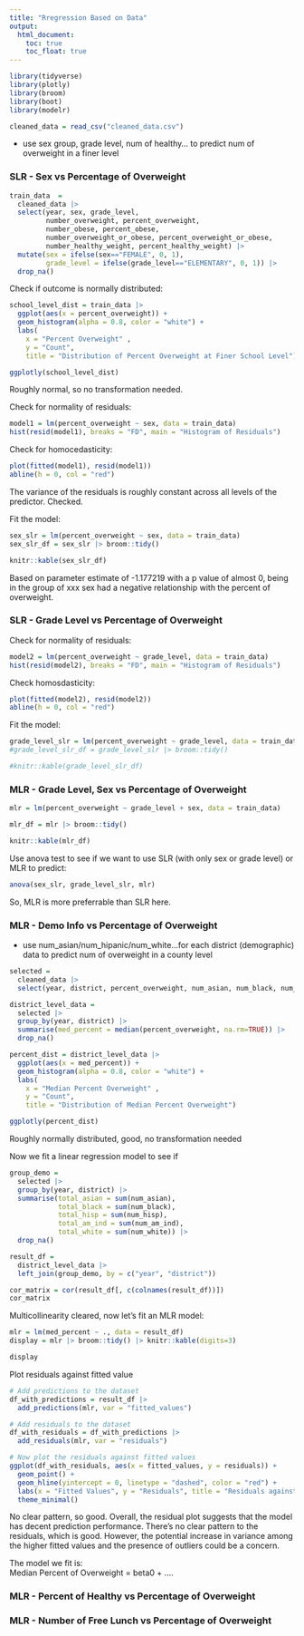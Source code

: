 ```yaml
---
title: "Rregression Based on Data"
output: 
  html_document:
    toc: true
    toc_float: true
---
```

```r
library(tidyverse)
library(plotly)
library(broom)
library(boot)
library(modelr)
```

```r
cleaned_data = read_csv("cleaned_data.csv")
```

* use sex group, grade level, num of healthy… to predict num of overweight in a finer level

### SLR - Sex vs Percentage of Overweight
```r
train_data  = 
  cleaned_data |>
  select(year, sex, grade_level, 
         number_overweight, percent_overweight,
         number_obese, percent_obese, 
         number_overweight_or_obese, percent_overweight_or_obese,
         number_healthy_weight, percent_healthy_weight) |>
  mutate(sex = ifelse(sex=="FEMALE", 0, 1), 
         grade_level = ifelse(grade_level=="ELEMENTARY", 0, 1)) |>
  drop_na()
```

Check if outcome is normally distributed:
```r
school_level_dist = train_data |>
  ggplot(aes(x = percent_overweight)) + 
  geom_histogram(alpha = 0.8, color = "white") + 
  labs(
    x = "Percent Overweight" ,
    y = "Count",
    title = "Distribution of Percent Overweight at Finer School Level")

ggplotly(school_level_dist)
```
Roughly normal, so no transformation needed.

Check for normality of residuals:
```r
model1 = lm(percent_overweight ~ sex, data = train_data)
hist(resid(model1), breaks = "FD", main = "Histogram of Residuals")
```

Check for homocedasticity:
```r
plot(fitted(model1), resid(model1))
abline(h = 0, col = "red")
```
The variance of the residuals is roughly constant across all levels of the predictor. Checked.

Fit the model:
```r
sex_slr = lm(percent_overweight ~ sex, data = train_data) 
sex_slr_df = sex_slr |> broom::tidy()

knitr::kable(sex_slr_df)
```
Based on parameter estimate of -1.177219 with a p value of almost 0, being in the group of xxx sex had a negative relationship with the percent of overweight.


### SLR - Grade Level vs Percentage of Overweight
Check for normality of residuals:
```r
model2 = lm(percent_overweight ~ grade_level, data = train_data)
hist(resid(model2), breaks = "FD", main = "Histogram of Residuals")
```

Check homosdasticity:
```r
plot(fitted(model2), resid(model2))
abline(h = 0, col = "red")
```

Fit the model:
```r
grade_level_slr = lm(percent_overweight ~ grade_level, data = train_data)
#grade_level_slr_df = grade_level_slr |> broom::tidy()

#knitr::kable(grade_level_slr_df)
```


### MLR - Grade Level, Sex vs Percentage of Overweight
```r
mlr = lm(percent_overweight ~ grade_level + sex, data = train_data) 

mlr_df = mlr |> broom::tidy()

knitr::kable(mlr_df)
```

Use anova test to see if we want to use SLR (with only sex or grade level) or MLR to predict:
```r
anova(sex_slr, grade_level_slr, mlr)
```
So, MLR is more preferrable than SLR here.

### MLR - Demo Info vs Percentage of Overweight
* use num_asian/num_hipanic/num_white...for each district (demographic) data to predict num of overweight in a county level

```r
selected = 
  cleaned_data |>
  select(year, district, percent_overweight, num_asian, num_black, num_hisp, num_am_ind, num_white)

district_level_data = 
  selected |>
  group_by(year, district) |>
  summarise(med_percent = median(percent_overweight, na.rm=TRUE)) |>
  drop_na()
```

```r
percent_dist = district_level_data |>
  ggplot(aes(x = med_percent)) + 
  geom_histogram(alpha = 0.8, color = "white") + 
  labs(
    x = "Median Percent Overweight" ,
    y = "Count",
    title = "Distribution of Median Percent Overweight")

ggplotly(percent_dist)
```
Roughly normally distributed, good, no transformation needed

Now we fit a linear regression model to see if 
```r
group_demo = 
  selected |>
  group_by(year, district) |>
  summarise(total_asian = sum(num_asian), 
            total_black = sum(num_black),
            total_hisp = sum(num_hisp), 
            total_am_ind = sum(num_am_ind), 
            total_white = sum(num_white)) |>
  drop_na()
```

```r
result_df = 
  district_level_data |> 
  left_join(group_demo, by = c("year", "district"))
```


```r
cor_matrix = cor(result_df[, c(colnames(result_df))])
cor_matrix
```
Multicollinearity cleared, now let's fit an MLR model:
```r
mlr = lm(med_percent ~ ., data = result_df)
display = mlr |> broom::tidy() |> knitr::kable(digits=3)

display
```

Plot residuals against fitted value
```r
# Add predictions to the dataset
df_with_predictions = result_df |>
  add_predictions(mlr, var = "fitted_values")

# Add residuals to the dataset
df_with_residuals = df_with_predictions |>
  add_residuals(mlr, var = "residuals")

# Now plot the residuals against fitted values
ggplot(df_with_residuals, aes(x = fitted_values, y = residuals)) +
  geom_point() +
  geom_hline(yintercept = 0, linetype = "dashed", color = "red") +
  labs(x = "Fitted Values", y = "Residuals", title = "Residuals against Fitted Values") +
  theme_minimal()
```

No clear pattern, so good. Overall, the residual plot suggests that the model has decent prediction performance. There's no clear pattern to the residuals, which is good. However, the potential increase in variance among the higher fitted values and the presence of outliers could be a concern.

The model we fit is:  
Median Percent of Overweight = beta0 + ....


### MLR - Percent of Healthy vs Percentage of Overweight


### MLR - Number of Free Lunch vs Percentage of Overweight
